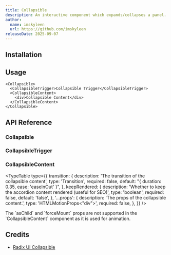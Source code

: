 ```yaml
---
title: Collapsible
description: An interactive component which expands/collapses a panel.
author:
  name: imskyleen
  url: https://github.com/imskyleen
releaseDate: 2025-09-07
---
```


<ComponentPreview name="demo-primitives-radix-collapsible" />

## Installation

<ComponentInstallation name="primitives-radix-collapsible" />

## Usage

```tsx
<Collapsible>
  <CollapsibleTrigger>Collapsible Trigger</CollapsibleTrigger>
  <CollapsibleContent>
    <div>Collapsible Content</div>
  </CollapsibleContent>
</Collapsible>
```

## API Reference

### Collapsible

<ExternalLink
  href="https://www.radix-ui.com/primitives/docs/components/collapsible#root"
  text="Radix UI API Reference - Collapsible.Root"
/>

### CollapsibleTrigger

<ExternalLink
  href="https://www.radix-ui.com/primitives/docs/components/collapsible#trigger"
  text="Radix UI API Reference - Collapsible.Trigger"
/>

### CollapsibleContent

<ExternalLink
  href="https://www.radix-ui.com/primitives/docs/components/collapsible#content"
  text="Radix UI API Reference - Collapsible.Content"
/>

<TypeTable
  type={{
    transition: {
      description: 'The transition of the collapsible content',
      type: 'Transition',
      required: false,
      default: "{ duration: 0.35, ease: 'easeInOut' }",
    },
    keepRendered: {
      description:
        'Whether to keep the accordion content rendered (useful for SEO)',
      type: 'boolean',
      required: false,
      default: 'false',
    },
    '...props': {
      description: 'The props of the collapsible content.',
      type: 'HTMLMotionProps<"div">',
      required: false,
    },
  }}
/>

<Callout type="info">
  The `asChild` and `forceMount` props are not supported in the
  `CollapsibleContent` component as it is used for animation.
</Callout>

## Credits

- [Radix UI Collapsible](https://www.radix-ui.com/primitives/docs/components/collapsible)
